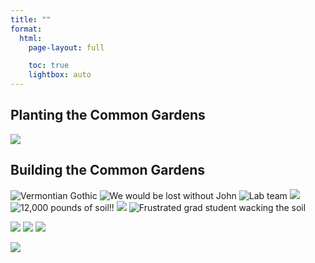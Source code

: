 ```yaml
---
title: ""
format: 
  html:
    page-layout: full

    toc: true
    lightbox: auto
---
```


<!-- [course website](https://samanthacsik.github.io/EDS-240-data-viz/){.btn target=_blank} [course catalog](https://bren.ucsb.edu/courses/eds-240){.btn target=_blank} -->


## Planting the Common Gardens  



![](./planting_common_garden_collage2.png){group="common-garden"}

## Building the Common Gardens  
::: {layout-ncol=3}
![Vermontian Gothic](building_the_common_gardens/americangothic.jpg){group="NSFgarden"}
![We would be lost without John](building_the_common_gardens/function.jpg){group="NSFgarden"}
![Lab team](building_the_common_gardens/group-photo.jpg){group="NSFgarden"}
![](building_the_common_gardens/img-20180924-114625095_1.jpg){group="NSFgarden"}
![12,000 pounds of soil!!](building_the_common_gardens/img-8405.jpg){group="NSFgarden"}
![](building_the_common_gardens/img-8414.jpg){group="NSFgarden"}
![Frustrated grad student wacking the soil](building_the_common_gardens/img-8429.jpg){group="NSFgarden"}

![](building_the_common_gardens/img-8574.jpg){group="NSFgarden"}
![](building_the_common_gardens/soil-delivery-1.jpg){group="NSFgarden"}
![](building_the_common_gardens/unnamed_2.jpg){group="NSFgarden"}
:::

![](./building_the_common_gardens_collage2.png){group="common-garden"}